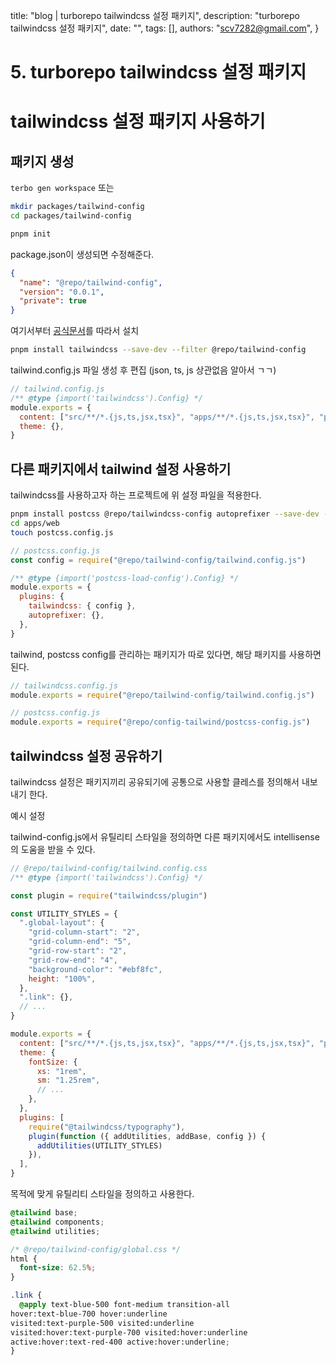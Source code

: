   title: "blog | turborepo tailwindcss 설정 패키지",
  description: "turborepo tailwindcss 설정 패키지",
  date: "",
  tags: [],
  authors: "scv7282@gmail.com",
}

# 5. turborepo tailwindcss 설정 패키지

# tailwindcss 설정 패키지 사용하기

## 패키지 생성

`terbo gen workspace` 또는

```bash
mkdir packages/tailwind-config
cd packages/tailwind-config

pnpm init
```

package.json이 생성되면 수정해준다.

```json
{
  "name": "@repo/tailwind-config",
  "version": "0.0.1",
  "private": true
}
```

여기서부터 [공식문서](https://tailwindcss.com/docs/installation)를 따라서 설치

```bash
pnpm install tailwindcss --save-dev --filter @repo/tailwind-config

```

tailwind.config.js 파일 생성 후 편집 (json, ts, js 상관없음 알아서 ㄱㄱ)

```js
// tailwind.config.js
/** @type {import('tailwindcss').Config} */
module.exports = {
  content: ["src/**/*.{js,ts,jsx,tsx}", "apps/**/*.{js,ts,jsx,tsx}", "pages/**/*.{js,ts,jsx,tsx}"],
  theme: {},
}
```

## 다른 패키지에서 tailwind 설정 사용하기

tailwindcss를 사용하고자 하는 프로젝트에 위 설정 파일을 적용한다.

```bash
pnpm install postcss @repo/tailwindcss-config autoprefixer --save-dev --filter @apps/web
cd apps/web
touch postcss.config.js
```

```js
// postcss.config.js
const config = require("@repo/tailwind-config/tailwind.config.js")

/** @type {import('postcss-load-config').Config} */
module.exports = {
  plugins: {
    tailwindcss: { config },
    autoprefixer: {},
  },
}
```

tailwind, postcss config를 관리하는 패키지가 따로 있다면, 해당 패키지를 사용하면 된다.

```js
// tailwindcss.config.js
module.exports = require("@repo/tailwind-config/tailwind.config.js")
```

```js
// postcss.config.js
module.exports = require("@repo/config-tailwind/postcss-config.js")
```

## tailwindcss 설정 공유하기

tailwindcss 설정은 패키지끼리 공유되기에 공통으로 사용할 클레스를 정의해서 내보내기 한다.

예시 설정

tailwind-config.js에서 유틸리티 스타일을 정의하면 다른 패키지에서도 intellisense의 도움을 받을 수 있다.

```js
// @repo/tailwind-config/tailwind.config.css
/** @type {import('tailwindcss').Config} */

const plugin = require("tailwindcss/plugin")

const UTILITY_STYLES = {
  ".global-layout": {
    "grid-column-start": "2",
    "grid-column-end": "5",
    "grid-row-start": "2",
    "grid-row-end": "4",
    "background-color": "#ebf8fc",
    height: "100%",
  },
  ".link": {},
  // ...
}

module.exports = {
  content: ["src/**/*.{js,ts,jsx,tsx}", "apps/**/*.{js,ts,jsx,tsx}", "pages/**/*.{js,ts,jsx,tsx}"],
  theme: {
    fontSize: {
      xs: "1rem",
      sm: "1.25rem",
      // ...
    },
  },
  plugins: [
    require("@tailwindcss/typography"),
    plugin(function ({ addUtilities, addBase, config }) {
      addUtilities(UTILITY_STYLES)
    }),
  ],
}
```

목적에 맞게 유틸리티 스타일을 정의하고 사용한다.

```css
@tailwind base;
@tailwind components;
@tailwind utilities;

/* @repo/tailwind-config/global.css */
html {
  font-size: 62.5%;
}

.link {
  @apply text-blue-500 font-medium transition-all
hover:text-blue-700 hover:underline
visited:text-purple-500 visited:underline
visited:hover:text-purple-700 visited:hover:underline
active:hover:text-red-400 active:hover:underline;
}
```
